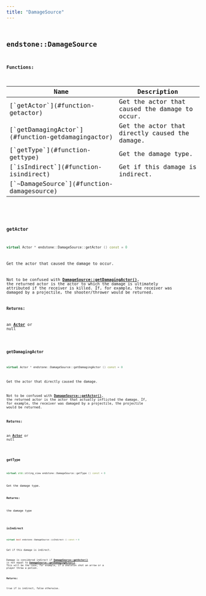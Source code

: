 ```yaml
---
title: "DamageSource"
---
```


## <code className="doc-symbol doc-symbol-class"/> endstone::DamageSource

















**Functions:**

<table>
<thead>
   <tr>
      <th>Name</th>
      <th>Description</th>
   </tr>
</thead>
<tbody>
<tr key="classendstone_1_1_damage_source_1aa918ccf5242cf6d8ed707457c227f9c5">
    <td>[`getActor`](#function-getactor)</td>
    <td>Get the actor that caused the damage to occur.</td>
</tr>
<tr key="classendstone_1_1_damage_source_1a022af0acc2aab4bd95e5ce916186a4ff">
    <td>[`getDamagingActor`](#function-getdamagingactor)</td>
    <td>Get the actor that directly caused the damage.</td>
</tr>
<tr key="classendstone_1_1_damage_source_1a545bb2e2d0cbf576bd70595194e88a74">
    <td>[`getType`](#function-gettype)</td>
    <td>Get the damage type.</td>
</tr>
<tr key="classendstone_1_1_damage_source_1ab078db3a18d08b41dd6c73de066c2b02">
    <td>[`isIndirect`](#function-isindirect)</td>
    <td>Get if this damage is indirect.</td>
</tr>
<tr key="classendstone_1_1_damage_source_1ad7317c28b8853f400f518106f3f9d659">
    <td>[`~DamageSource`](#function-damagesource)</td>
    <td></td>
</tr>
</tbody>
</table>

### <code className="doc-symbol doc-symbol-function"/> getActor

```cpp
virtual Actor * endstone::DamageSource::getActor () const = 0
```

Get the actor that caused the damage to occur.

Not to be confused with [**DamageSource::getDamagingActor()**](classendstone_1_1_damage_source.md#function-getdamagingactor), the returned actor is the actor to which the damage is ultimately attributed if the receiver is killed. If, for example, the receiver was damaged by a projectile, the shooter/thrower would be returned.




**Returns:**

an [**Actor**](classendstone_1_1_actor.md) or null 





        
### <code className="doc-symbol doc-symbol-function"/> getDamagingActor

```cpp
virtual Actor * endstone::DamageSource::getDamagingActor () const = 0
```

Get the actor that directly caused the damage.

Not to be confused with [**DamageSource::getActor()**](classendstone_1_1_damage_source.md#function-getactor), the returned actor is the actor that actually inflicted the damage. If, for example, the receiver was damaged by a projectile, the projectile would be returned.




**Returns:**

an [**Actor**](classendstone_1_1_actor.md) or null 





        
### <code className="doc-symbol doc-symbol-function"/> getType

```cpp
virtual std::string_view endstone::DamageSource::getType () const = 0
```

Get the damage type.



**Returns:**

the damage type 





        
### <code className="doc-symbol doc-symbol-function"/> isIndirect

```cpp
virtual bool endstone::DamageSource::isIndirect () const = 0
```

Get if this damage is indirect.

Damage is considered indirect if [**DamageSource::getActor()**](classendstone_1_1_damage_source.md#function-getactor) is not equal to [**DamageSource::getDamagingActor()**](classendstone_1_1_damage_source.md#function-getdamagingactor). This will be the case, for example, if a skeleton shot an arrow or a player threw a potion.




**Returns:**

true if is indirect, false otherwise. 





        